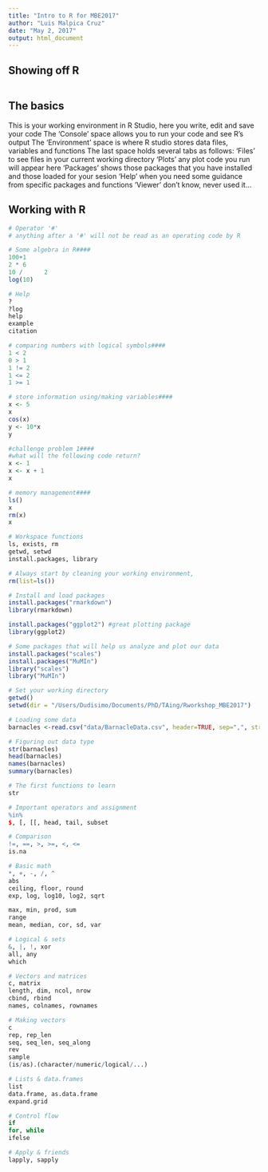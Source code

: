 ```yaml
---
title: "Intro to R for MBE2017"
author: "Luis Malpica Cruz"
date: "May 2, 2017"
output: html_document
---
```


## Showing off R
```r

```



## The basics
 This is your working environment in R Studio, here you write, edit and save your code
 The 'Console' space allows you to run your code and see R's output
 The 'Environment' space is where R studio stores data files, variables and functions
 The last space holds several tabs as follows:
 'Files' to see files in your current working directory
 'Plots' any plot code you run will appear here
 'Packages' shows those packages that you have installed and those loaded for your sesion
 'Help' when you need some guidance from specific packages and functions
 'Viewer' don't know, never used it...

## Working with R
```r
# Operator '#'
# anything after a '#' will not be read as an operating code by R

# Some algebra in R####
100+1
2 * 6
10 /      2
log(10)

# Help
?
?log
help
example
citation

# comparing numbers with logical symbols####
1 < 2
0 > 1
1 != 2
1 <= 2
1 >= 1

# store information using/making variables####
x <- 5
x
cos(x)
y <- 10*x
y

#challenge problem 1####
#what will the following code return?
x <- 1
x <- x + 1 
x

# memory management####
ls()
x
rm(x)
x

# Workspace functions 
ls, exists, rm
getwd, setwd
install.packages, library

# Always start by cleaning your working environment, 
rm(list=ls())

# Install and load packages
install.packages("rmarkdown")
library(rmarkdown)

install.packages("ggplot2") #great plotting package
library(ggplot2)

# Some packages that will help us analyze and plot our data
install.packages("scales")
install.packages("MuMIn")
library("scales")
library("MuMIn")

# Set your working directory
getwd()
setwd(dir = "/Users/Dudisimo/Documents/PhD/TAing/Rworkshop_MBE2017")

# Loading some data
barnacles <-read.csv("data/BarnacleData.csv", header=TRUE, sep=",", strip.white = TRUE) #remove the 'data/'

# Figuring out data type
str(barnacles)
head(barnacles)
names(barnacles)
summary(barnacles)

```

```r
# The first functions to learn
str

# Important operators and assignment
%in%
$, [, [[, head, tail, subset

# Comparison 
!=, ==, >, >=, <, <=
is.na

# Basic math
*, +, -, /, ^
abs
ceiling, floor, round
exp, log, log10, log2, sqrt

max, min, prod, sum
range
mean, median, cor, sd, var

# Logical & sets 
&, |, !, xor
all, any
which

# Vectors and matrices
c, matrix
length, dim, ncol, nrow
cbind, rbind
names, colnames, rownames

# Making vectors 
c
rep, rep_len
seq, seq_len, seq_along
rev
sample
(is/as).(character/numeric/logical/...)

# Lists & data.frames 
list
data.frame, as.data.frame
expand.grid

# Control flow 
if
for, while
ifelse

# Apply & friends
lapply, sapply
```



